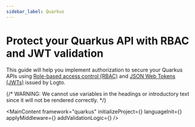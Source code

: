 ```yaml
---
sidebar_label: Quarkus
---
```




# Protect your Quarkus API with RBAC and JWT validation

This guide will help you implement authorization to secure your Quarkus APIs using [Role-based access control (RBAC)](/authorization/role-based-access-control) and [JSON Web Tokens (JWTs)](https://auth.wiki/jwt) issued by Logto.

{/* WARNING: We cannot use variables in the headings or introductory text since it will not be rendered correctly. */}

<MainContent
  framework="quarkus"
  initializeProject={<InitProject />}
  languageInit={<Init />}
  applyMiddleware={<ApplyMiddleware />}
  addValidationLogic={<AddValidationLogic framework="quarkus" />}
/>
